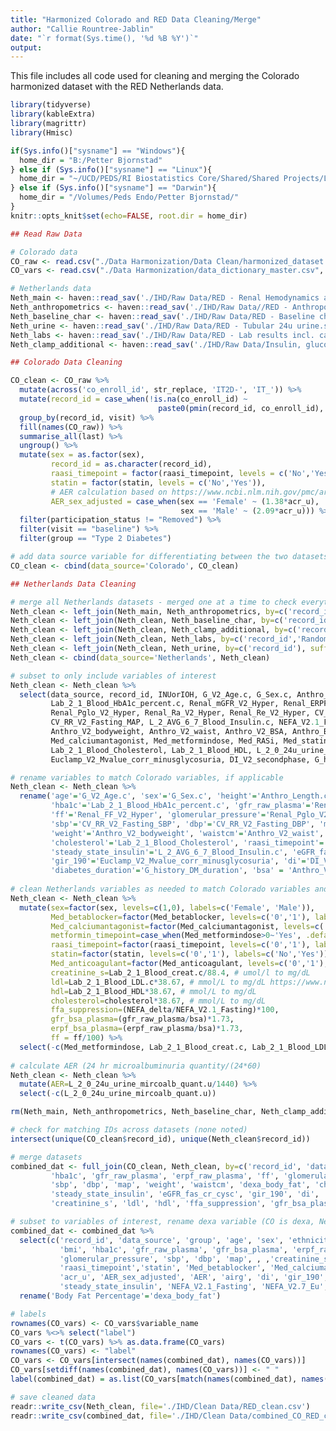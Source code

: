 ```yaml
---
title: "Harmonized Colorado and RED Data Cleaning/Merge"
author: "Callie Rountree-Jablin"
date: "`r format(Sys.time(), '%d %B %Y')`"
output:
---
```


This file includes all code used for cleaning and merging the Colorado harmonized dataset with the RED Netherlands data.

```r
library(tidyverse)
library(kableExtra)
library(magrittr)
library(Hmisc)

if(Sys.info()["sysname"] == "Windows"){
  home_dir = "B:/Petter Bjornstad"
} else if (Sys.info()["sysname"] == "Linux"){
  home_dir = "~/UCD/PEDS/RI Biostatistics Core/Shared/Shared Projects/Laura/Peds Endo/Petter Bjornstad"
} else if (Sys.info()["sysname"] == "Darwin"){
  home_dir = "/Volumes/Peds Endo/Petter Bjornstad/"
} 
knitr::opts_knit$set(echo=FALSE, root.dir = home_dir)
```


```r
## Read Raw Data

# Colorado data
CO_raw <- read.csv("./Data Harmonization/Data Clean/harmonized_dataset.csv", na.strings = c(" ", "", "-99"))
CO_vars <- read.csv("./Data Harmonization/data_dictionary_master.csv", na.strings = c(" ", "", "-99"))

# Netherlands data
Neth_main <- haven::read_sav('./IHD/Raw Data/RED - Renal Hemodynamics and Clamp data + NEFA data.sav')
Neth_anthropometrics <- haven::read_sav('./IHD/Raw Data//RED - Anthropometrics.sav')
Neth_baseline_char <- haven::read_sav('./IHD/Raw Data/RED - Baseline characteristics.sav')
Neth_urine <- haven::read_sav('./IHD/Raw Data/RED - Tubular 24u urine.sav')
Neth_labs <- haven::read_sav('./IHD/Raw Data/RED - Lab results incl. calculated eGFR.sav')
Neth_clamp_additional <- haven::read_sav('./IHD/Raw Data/Insulin, glucose and infusion rates.sav')
```


```r
## Colorado Data Cleaning

CO_clean <- CO_raw %>%
  mutate(across('co_enroll_id', str_replace, 'IT2D-', 'IT_')) %>%
  mutate(record_id = case_when(!is.na(co_enroll_id) ~ 
                                 paste0(pmin(record_id, co_enroll_id), pmax(record_id, co_enroll_id)), T ~ record_id)) %>% 
  group_by(record_id, visit) %>%
  fill(names(CO_raw)) %>%
  summarise_all(last) %>%
  ungroup() %>%
  mutate(sex = as.factor(sex),
         record_id = as.character(record_id),
         raasi_timepoint = factor(raasi_timepoint, levels = c('No','Yes')),
         statin = factor(statin, levels = c('No','Yes')),
         # AER calculation based on https://www.ncbi.nlm.nih.gov/pmc/articles/PMC2893069/
         AER_sex_adjusted = case_when(sex == 'Female' ~ (1.38*acr_u),
                                      sex == 'Male' ~ (2.09*acr_u))) %>%
  filter(participation_status != "Removed") %>%
  filter(visit == "baseline") %>% 
  filter(group == "Type 2 Diabetes")

# add data source variable for differentiating between the two datasets
CO_clean <- cbind(data_source='Colorado', CO_clean)
```


```r
## Netherlands Data Cleaning

# merge all Netherlands datasets - merged one at a time to check everything working as intended with each merge
Neth_clean <- left_join(Neth_main, Neth_anthropometrics, by=c('record_id','Randomization'), suffix=c('.m','.a'))
Neth_clean <- left_join(Neth_clean, Neth_baseline_char, by=c('record_id','Randomization'), suffix=c('.c','.b'))
Neth_clean <- left_join(Neth_clean, Neth_clamp_additional, by=c('record_id','Randomization'), suffix=c('.c','.ca'))
Neth_clean <- left_join(Neth_clean, Neth_labs, by=c('record_id','Randomization'), suffix=c('.c','.l'))
Neth_clean <- left_join(Neth_clean, Neth_urine, by=c('record_id'), suffix=c('.c','.u'))
Neth_clean <- cbind(data_source='Netherlands', Neth_clean)

# subset to only include variables of interest
Neth_clean <- Neth_clean %>% 
  select(data_source, record_id, INUorIOH, G_V2_Age.c, G_Sex.c, Anthro_Length.c, Anthro_V2_BMI.a, Lab_2_1_Blood_LDL.c,
         Lab_2_1_Blood_HbA1c_percent.c, Renal_mGFR_V2_Hyper, Renal_ERPF_V2_Hyper, Renal_FF_V2_Hyper, Renal_ERVR_V2_Hyper,
         Renal_Pglo_V2_Hyper, Renal_Ra_V2_Hyper, Renal_Re_V2_Hyper, CV_RR_V2_Fasting_SBP, CV_RR_V2_Fasting_DBP,
         CV_RR_V2_Fasting_MAP, L_2_AVG_6_7_Blood_Insulin.c, NEFA_V2.1_Fasting, NEFA_V2.7_Eu, NEFA_delta,
         Anthro_V2_bodyweight, Anthro_V2_waist, Anthro_V2_BSA, Anthro_BIA_V2_fasting_fatpercentage, Medication, Med_betablocker,
         Med_calciumantagonist, Med_metformindose, Med_RASi, Med_statin, Med_anticoagulant, Lab_2_1_Blood_creat.c,
         Lab_2_1_Blood_Cholesterol, Lab_2_1_Blood_HDL, L_2_0_24u_urine_mircoalb_quant.u, Lab_2_1_Blood_eGFR,
         Euclamp_V2_Mvalue_corr_minusglycosuria, DI_V2_secondphase, G_history_DM_duration)

# rename variables to match Colorado variables, if applicable
Neth_clean <- Neth_clean %>% 
  rename('age'='G_V2_Age.c', 'sex'='G_Sex.c', 'height'='Anthro_Length.c', 'bmi'='Anthro_V2_BMI.a',
         'hba1c'='Lab_2_1_Blood_HbA1c_percent.c', 'gfr_raw_plasma'='Renal_mGFR_V2_Hyper', 'erpf_raw_plasma'='Renal_ERPF_V2_Hyper',
         'ff'='Renal_FF_V2_Hyper', 'glomerular_pressure'='Renal_Pglo_V2_Hyper', 'ra'='Renal_Ra_V2_Hyper', 're'='Renal_Re_V2_Hyper',
         'sbp'='CV_RR_V2_Fasting_SBP', 'dbp'='CV_RR_V2_Fasting_DBP', 'map'='CV_RR_V2_Fasting_MAP',
         'weight'='Anthro_V2_bodyweight', 'waistcm'='Anthro_V2_waist', 'dexa_body_fat'='Anthro_BIA_V2_fasting_fatpercentage',
         'cholesterol'='Lab_2_1_Blood_Cholesterol', 'raasi_timepoint'='Med_RASi', 'statin'='Med_statin',
         'steady_state_insulin'='L_2_AVG_6_7_Blood_Insulin.c', 'eGFR_fas_cr_cysc'='Lab_2_1_Blood_eGFR',
         'gir_190'='Euclamp_V2_Mvalue_corr_minusglycosuria', 'di'='DI_V2_secondphase', 'rvr'='Renal_ERVR_V2_Hyper',
         'diabetes_duration'='G_history_DM_duration', 'bsa' = 'Anthro_V2_BSA')
  
# clean Netherlands variables as needed to match Colorado variables and units
Neth_clean <- Neth_clean %>% 
  mutate(sex=factor(sex, levels=c(1,0), labels=c('Female', 'Male')),
         Med_betablocker=factor(Med_betablocker, levels=c('0','1'), labels=c('No','Yes')),
         Med_calciumantagonist=factor(Med_calciumantagonist, levels=c('0','1'), labels=c('No','Yes')),
         metformin_timepoint=case_when(Med_metformindose>0~'Yes', .default='No'),
         raasi_timepoint=factor(raasi_timepoint, levels=c('0','1'), labels=c('No','Yes')),
         statin=factor(statin, levels=c('0','1'), labels=c('No','Yes')),
         Med_anticoagulant=factor(Med_anticoagulant, levels=c('0','1'), labels=c('No','Yes')),
         creatinine_s=Lab_2_1_Blood_creat.c/88.4, # umol/l to mg/dL
         ldl=Lab_2_1_Blood_LDL.c*38.67, # mmol/L to mg/dL https://www.ncbi.nlm.nih.gov/books/NBK83505/
         hdl=Lab_2_1_Blood_HDL*38.67, # mmol/L to mg/dL
         cholesterol=cholesterol*38.67, # mmol/L to mg/dL
         ffa_suppression=(NEFA_delta/NEFA_V2.1_Fasting)*100,
         gfr_bsa_plasma=(gfr_raw_plasma/bsa)*1.73,
         erpf_bsa_plasma=(erpf_raw_plasma/bsa)*1.73,
         ff = ff/100) %>% 
  select(-c(Med_metformindose, Lab_2_1_Blood_creat.c, Lab_2_1_Blood_LDL.c, Lab_2_1_Blood_HDL))
         
# calculate AER (24 hr microalbuminuria quantity/(24*60)
Neth_clean <- Neth_clean %>% 
  mutate(AER=L_2_0_24u_urine_mircoalb_quant.u/1440) %>% 
  select(-c(L_2_0_24u_urine_mircoalb_quant.u))
```


```r
rm(Neth_main, Neth_anthropometrics, Neth_baseline_char, Neth_clamp_additional, Neth_labs, Neth_urine)
```


```r
# check for matching IDs across datasets (none noted)
intersect(unique(CO_clean$record_id), unique(Neth_clean$record_id))

# merge datasets
combined_dat <- full_join(CO_clean, Neth_clean, by=c('record_id', 'data_source', 'age', 'sex', 'height', 'bmi',
         'hba1c', 'gfr_raw_plasma', 'erpf_raw_plasma', 'ff', 'glomerular_pressure', 'ra', 're',
         'sbp', 'dbp', 'map', 'weight', 'waistcm', 'dexa_body_fat', 'cholesterol', 'raasi_timepoint', 'statin',
         'steady_state_insulin', 'eGFR_fas_cr_cysc', 'gir_190', 'di', 'rvr', 'diabetes_duration', 'bsa', 'metformin_timepoint',
         'creatinine_s', 'ldl', 'hdl', 'ffa_suppression', 'gfr_bsa_plasma', 'erpf_bsa_plasma'))
```


```r
# subset to variables of interest, rename dexa variable (CO is dexa, Neth is not)
combined_dat <- combined_dat %>% 
  select(c('record_id', 'data_source', 'group', 'age', 'sex', 'ethnicity', 'height', 'weight', 'waistcm', 'dexa_body_fat',
           'bmi', 'hba1c', 'gfr_raw_plasma', 'gfr_bsa_plasma', 'erpf_raw_plasma', 'erpf_bsa_plasma', 'ff', 'rvr', 'ra', 're',
           'glomerular_pressure', 'sbp', 'dbp', 'map', , ,'creatinine_s', 'cholesterol', 'hdl', 'ldl', 'metformin_timepoint',
           'raasi_timepoint','statin', 'Med_betablocker', 'Med_calciumantagonist', 'Med_anticoagulant', 'Medication', 'acprg', 
           'acr_u', 'AER_sex_adjusted', 'AER', 'airg', 'di', 'gir_190', 'steady_state_cpeptide', 'steady_state_ffa', 'ffa_suppression',
           'steady_state_insulin', 'NEFA_V2.1_Fasting', 'NEFA_V2.7_Eu', 'NEFA_delta')) %>% 
  rename('Body Fat Percentage'='dexa_body_fat')

# labels
rownames(CO_vars) <- CO_vars$variable_name
CO_vars %<>% select("label")
CO_vars <- t(CO_vars) %>% as.data.frame(CO_vars)
rownames(CO_vars) <- "label"
CO_vars <- CO_vars[intersect(names(combined_dat), names(CO_vars))]
CO_vars[setdiff(names(combined_dat), names(CO_vars))] <- " " 
label(combined_dat) = as.list(CO_vars[match(names(combined_dat), names(CO_vars))])
```


```r
# save cleaned data
readr::write_csv(Neth_clean, file='./IHD/Clean Data/RED_clean.csv')
readr::write_csv(combined_dat, file='./IHD/Clean Data/combined_CO_RED_clean.csv')
```

